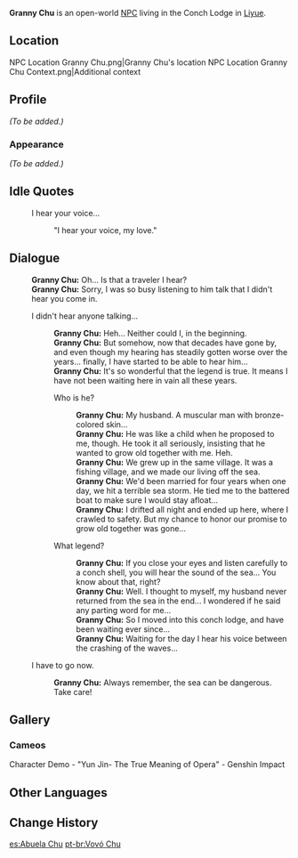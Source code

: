 {{Meta
<!-- REMOVE THIS TEMPLATE AFTER ADDING MISSING INFO -->
|missing_NPC_profile  = yes
}}
{{Character Infobox
|type             = Open-World NPC
|image            = NPC Granny Chu.png
|region           = Liyue
|location         = Liyue
}}
'''Granny Chu''' is an open-world [[NPC]] living in the Conch Lodge in [[Liyue]].

==Location==
<gallery>
NPC Location Granny Chu.png|Granny Chu's location
NPC Location Granny Chu Context.png|Additional context
</gallery>

==Profile==
<!--detailed story/lore information goes here-->
''(To be added.)''

===Appearance===
''(To be added.)''

==Idle Quotes==
{{Dialogue Start}}
: {{DIcon|Idle}} I hear your voice...
:: {{A|VO Granny Chu 01.ogg}} "I hear your voice, my love."
{{Dialogue End}}

==Dialogue==
{{Dialogue Start}}
:'''Granny Chu:''' Oh... Is that a traveler I hear?
:'''Granny Chu:''' Sorry, I was so busy listening to him talk that I didn't hear you come in.
:{{DIcon}} I didn't hear anyone talking...
::'''Granny Chu:''' Heh... Neither could I, in the beginning.
::'''Granny Chu:''' But somehow, now that decades have gone by, and even though my hearing has steadily gotten worse over the years... finally, I have started to be able to hear him...
::'''Granny Chu:''' It's so wonderful that the legend is true. It means I have not been waiting here in vain all these years.
::{{DIcon}} Who is he?
:::'''Granny Chu:''' My husband. A muscular man with bronze-colored skin...
:::'''Granny Chu:''' He was like a child when he proposed to me, though. He took it all seriously, insisting that he wanted to grow old together with me. Heh.
:::'''Granny Chu:''' We grew up in the same village. It was a fishing village, and we made our living off the sea.
:::'''Granny Chu:''' We'd been married for four years when one day, we hit a terrible sea storm. He tied me to the battered boat to make sure I would stay afloat...
:::'''Granny Chu:''' I drifted all night and ended up here, where I crawled to safety. But my chance to honor our promise to grow old together was gone...
::{{DIcon}} What legend?
:::'''Granny Chu:''' If you close your eyes and listen carefully to a conch shell, you will hear the sound of the sea... You know about that, right?
:::'''Granny Chu:''' Well. I thought to myself, my husband never returned from the sea in the end... I wondered if he said any parting word for me...
:::'''Granny Chu:''' So I moved into this conch lodge, and have been waiting ever since...
:::'''Granny Chu:''' Waiting for the day I hear his voice between the crashing of the waves...
:{{DIcon}} I have to go now.
::'''Granny Chu:''' Always remember, the sea can be dangerous. Take care!
{{Dialogue End}}

==Gallery==
===Cameos===
<gallery>
Character Demo - "Yun Jin- The True Meaning of Opera" - Genshin Impact
</gallery>

==Other Languages==
{{Other Languages
|default_hidden = 1
|en      = Granny Chu
|zhs     = 楚婆婆
|zhs_rm  = Chǔ-pópo
|zht     = 楚婆婆
|zht_rm  = Chǔ-pópo
|ja      = 楚ばあや
|ja_rm   = So-baaya{{Assumed}}
|ko      = 초 할머니
|es      = Abuela Chu
|fr      = Mamie Chu
|ru      = Бабушка Чу
|th      = คุณยาย Chu
|th_rm   = Khun yai Chu
|vi      = Bà Chu
|de      = Oma Chu
|id      = Nenek Chu
|pt      = Vovó Chu
|tr      = Chu Nine
|it      = Nonna Chu
}}

==Change History==
{{Change History|1.0}}

[[es:Abuela Chu]]
[[pt-br:Vovó Chu]]